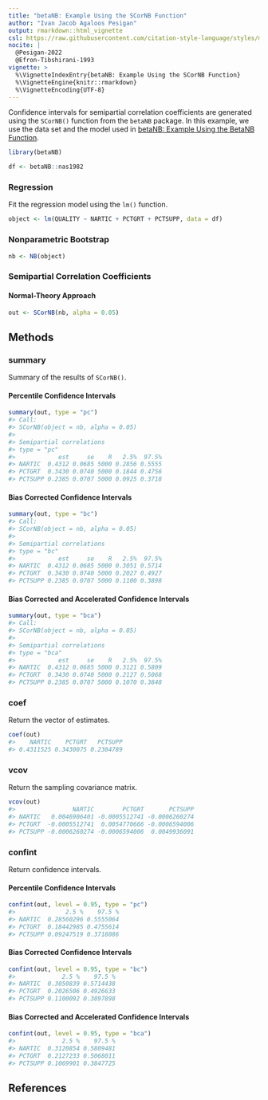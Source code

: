 ```yaml
---
title: "betaNB: Example Using the SCorNB Function"
author: "Ivan Jacob Agaloos Pesigan"
output: rmarkdown::html_vignette
csl: https://raw.githubusercontent.com/citation-style-language/styles/master/apa.csl
nocite: |
  @Pesigan-2022
  @Efron-Tibshirani-1993
vignette: >
  %\VignetteIndexEntry{betaNB: Example Using the SCorNB Function}
  %\VignetteEngine{knitr::rmarkdown}
  %\VignetteEncoding{UTF-8}
---
```




Confidence intervals for
semipartial correlation coefficients
are generated using
the `SCorNB()` function from the `betaNB` package.
In this example,
we use the data set and the model used in
[betaNB: Example Using the BetaNB Function](example-beta-nb.html).


``` r
library(betaNB)
```




``` r
df <- betaNB::nas1982
```

### Regression

Fit the regression model using the `lm()` function.


``` r
object <- lm(QUALITY ~ NARTIC + PCTGRT + PCTSUPP, data = df)
```

### Nonparametric Bootstrap


``` r
nb <- NB(object)
```

### Semipartial Correlation Coefficients

#### Normal-Theory Approach


``` r
out <- SCorNB(nb, alpha = 0.05)
```

## Methods

### summary

Summary of the results of `SCorNB()`.

#### Percentile Confidence Intervals


``` r
summary(out, type = "pc")
#> Call:
#> SCorNB(object = nb, alpha = 0.05)
#> 
#> Semipartial correlations
#> type = "pc"
#>            est     se    R   2.5%  97.5%
#> NARTIC  0.4312 0.0685 5000 0.2856 0.5555
#> PCTGRT  0.3430 0.0740 5000 0.1844 0.4756
#> PCTSUPP 0.2385 0.0707 5000 0.0925 0.3718
```

#### Bias Corrected Confidence Intervals


``` r
summary(out, type = "bc")
#> Call:
#> SCorNB(object = nb, alpha = 0.05)
#> 
#> Semipartial correlations
#> type = "bc"
#>            est     se    R   2.5%  97.5%
#> NARTIC  0.4312 0.0685 5000 0.3051 0.5714
#> PCTGRT  0.3430 0.0740 5000 0.2027 0.4927
#> PCTSUPP 0.2385 0.0707 5000 0.1100 0.3898
```

#### Bias Corrected and Accelerated Confidence Intervals


``` r
summary(out, type = "bca")
#> Call:
#> SCorNB(object = nb, alpha = 0.05)
#> 
#> Semipartial correlations
#> type = "bca"
#>            est     se    R   2.5%  97.5%
#> NARTIC  0.4312 0.0685 5000 0.3121 0.5809
#> PCTGRT  0.3430 0.0740 5000 0.2127 0.5068
#> PCTSUPP 0.2385 0.0707 5000 0.1070 0.3848
```

### coef

Return the vector of estimates.


``` r
coef(out)
#>    NARTIC    PCTGRT   PCTSUPP 
#> 0.4311525 0.3430075 0.2384789
```

### vcov

Return the sampling covariance matrix.


``` r
vcov(out)
#>                NARTIC        PCTGRT       PCTSUPP
#> NARTIC   0.0046906401 -0.0005512741 -0.0006260274
#> PCTGRT  -0.0005512741  0.0054770666 -0.0006594006
#> PCTSUPP -0.0006260274 -0.0006594006  0.0049936091
```

### confint

Return confidence intervals.

#### Percentile Confidence Intervals


``` r
confint(out, level = 0.95, type = "pc")
#>              2.5 %    97.5 %
#> NARTIC  0.28560296 0.5555064
#> PCTGRT  0.18442985 0.4755614
#> PCTSUPP 0.09247519 0.3718086
```

#### Bias Corrected Confidence Intervals


``` r
confint(out, level = 0.95, type = "bc")
#>             2.5 %    97.5 %
#> NARTIC  0.3050839 0.5714438
#> PCTGRT  0.2026506 0.4926633
#> PCTSUPP 0.1100092 0.3897898
```

#### Bias Corrected and Accelerated Confidence Intervals


``` r
confint(out, level = 0.95, type = "bca")
#>             2.5 %    97.5 %
#> NARTIC  0.3120854 0.5809481
#> PCTGRT  0.2127233 0.5068011
#> PCTSUPP 0.1069901 0.3847725
```

## References
